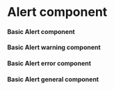 
<Meta title='Design System/Components/Alert' component={Alert} />

# Alert component

#### Basic Alert component

<Canvas>
	<Story name='Success'>
		<Alert variant='success' message='Success alert' />
	</Story>
</Canvas>

#### Basic Alert warning component

<Canvas>
	<Story name='Warning'>
		<Alert variant='warning' message='warning alert' />
	</Story>
</Canvas>

#### Basic Alert error component

<Canvas>
	<Story name='Error'>
		<Alert variant='error' message='error alert' />
	</Story>
</Canvas>

#### Basic Alert general component

<Canvas>
	<Story name='General'>
		<Alert variant='general' message='general alert' />
	</Story>
</Canvas>

<Canvas>
	<Story name='Action_Button'>
		<Alert
			variant='warning'
			message='general alert'
			action_button
			action_button_text='Click Me'
		/>
	</Story>
</Canvas>
